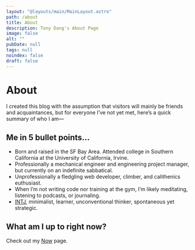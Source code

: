 ```yaml
---
layout: "@layouts/main/MainLayout.astro"
path: /about
title: About
description: Tony Dang's About Page
image: false
alt: ""
pubDate: null
tags: null
noindex: false
draft: false
---
```



<Avatar />

# About

I created this blog with the assumption that visitors will mainly be friends
and acquaintances, but for everyone I’ve not yet met, here’s a quick summary of
who I am—

## Me in 5 bullet points…

- Born and raised in the SF Bay Area.
  Attended college in Southern California at the University of California,
  Irvine.
- Professionally a mechanical engineer and engineering project manager, but
  currently on an indefinite sabbatical.
- Unprofessionally a fledgling web developer, climber, and calithenics
  euthusiast.
- When I’m not writing code nor training at the gym, I’m likely meditating,
  listening to podcasts, or journaling.
- [INTJ](https://www.16personalities.com/intj-personality), minimalist, learner,
  unconventional thinker, spontaneous yet strategic.

## What am I up to right now?

Check out my [Now](/now) page.
